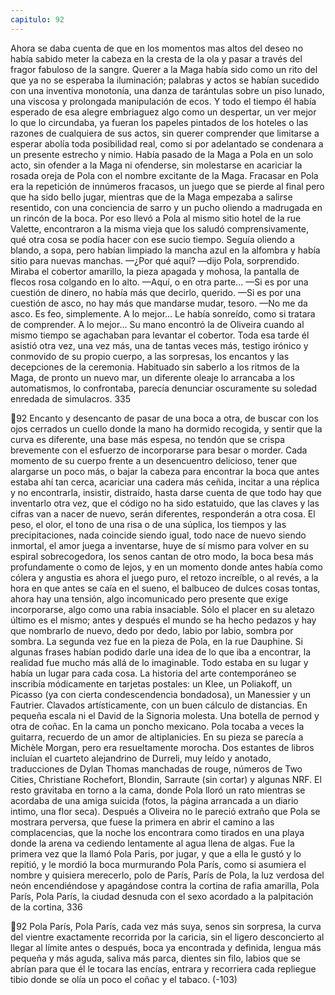 ```yaml
---
capitulo: 92
---
```


Ahora se daba cuenta de que en los momentos mas altos del deseo no había
sabido meter la cabeza en la cresta de la ola y pasar a través del fragor fabuloso
de la sangre. Querer a la Maga había sido como un rito del que ya no se esperaba
la iluminación; palabras y actos se habían sucedido con una inventiva
monotonía, una danza de tarántulas sobre un piso lunado, una viscosa y
prolongada manipulación de ecos. Y todo el tiempo él había esperado de esa
alegre embriaguez algo como un despertar, un ver mejor lo que lo circundaba, ya
fueran los papeles pintados de los hoteles o las razones de cualquiera de sus
actos, sin querer comprender que limitarse a esperar abolía toda posibilidad real,
como si por adelantado se condenara a un presente estrecho y nimio. Había
pasado de la Maga a Pola en un solo acto, sin ofender a la Maga ni ofenderse, sin
molestarse en acariciar la rosada oreja de Pola con el nombre excitante de la
Maga. Fracasar en Pola era la repetición de innúmeros fracasos, un juego que se
pierde al final pero que ha sido bello jugar, mientras que de la Maga empezaba a
salirse resentido, con una conciencia de sarro y un pucho oliendo a madrugada
en un rincón de la boca. Por eso llevó a Pola al mismo sitio hotel de la rue
Valette, encontraron a la misma vieja que los saludó comprensivamente, qué otra
cosa se podía hacer con ese sucio tiempo. Seguía oliendo a blando, a sopa, pero
habían limpiado la mancha azul en la alfombra y había sitio para nuevas
manchas.
—¿Por qué aquí? —dijo Pola, sorprendido. Miraba el cobertor amarillo, la
pieza apagada y mohosa, la pantalla de flecos rosa colgando en lo alto.
—Aquí, o en otra parte...
—Si es por una cuestión de dinero, no había más que decirlo, querido.
—Si es por una cuestión de asco, no hay más que mandarse mudar, tesoro.
—No me da asco. Es feo, simplemente. A lo mejor...
Le había sonreído, como si tratara de comprender. A lo mejor... Su mano
encontró la de Oliveira cuando al mismo tiempo se agachaban para levantar el
cobertor. Toda esa tarde él asistió otra vez, una vez más, una de tantas veces más,
testigo irónico y conmovido de su propio cuerpo, a las sorpresas, los encantos y
las decepciones de la ceremonia. Habituado sin saberlo a los ritmos de la Maga,
de pronto un nuevo mar, un diferente oleaje lo arrancaba a los automatismos, lo
confrontaba, parecía denunciar oscuramente su soledad enredada de simulacros.
335

92
Encanto y desencanto de pasar de una boca a otra, de buscar con los ojos
cerrados un cuello donde la mano ha dormido recogida, y sentir que la curva es
diferente, una base más espesa, no tendón que se crispa brevemente con el
esfuerzo de incorporarse para besar o morder. Cada momento de su cuerpo
frente a un desencuentro delicioso, tener que alargarse un poco más, o bajar la
cabeza para encontrar la boca que antes estaba ahí tan cerca, acariciar una cadera
más ceñida, incitar a una réplica y no encontrarla, insistir, distraído, hasta darse
cuenta de que todo hay que inventarlo otra vez, que el código no ha sido
estatuido, que las claves y las cifras van a nacer de nuevo, serán diferentes,
responderán a otra cosa. El peso, el olor, el tono de una risa o de una súplica, los
tiempos y las precipitaciones, nada coincide siendo igual, todo nace de nuevo
siendo inmortal, el amor juega a inventarse, huye de sí mismo para volver en su
espiral sobrecogedora, los senos cantan de otro modo, la boca besa más
profundamente o como de lejos, y en un momento donde antes había como
cólera y angustia es ahora el juego puro, el retozo increíble, o al revés, a la hora
en que antes se caía en el sueno, el balbuceo de dulces cosas tontas, ahora hay
una tensión, algo incomunicado pero presente que exige incorporarse, algo como
una rabia insaciable. Sólo el placer en su aletazo último es el mismo; antes y
después el mundo se ha hecho pedazos y hay que nombrarlo de nuevo, dedo por
dedo, labio por labio, sombra por sombra.
La segunda vez fue en la pieza de Pola, en la rue Dauphine. Si algunas frases
habían podido darle una idea de lo que iba a encontrar, la realidad fue mucho
más allá de lo imaginable. Todo estaba en su lugar y había un lugar para cada
cosa. La historia del arte contemporáneo se inscribía módicamente en tarjetas
postales: un Klee, un Poliakoff, un Picasso (ya con cierta condescendencia
bondadosa), un Manessier y un Fautrier. Clavados artísticamente, con un buen
cálculo de distancias. En pequeña escala ni el David de la Signoria molesta. Una
botella de pernod y otra de coñac. En la cama un poncho mexicano. Pola tocaba a
veces la guitarra, recuerdo de un amor de altiplanicies. En su pieza se parecía a
Michèle Morgan, pero era resueltamente morocha. Dos estantes de libros
incluían el cuarteto alejandrino de Durreli, muy leído y anotado, traducciones de
Dylan Thomas manchadas de rouge, números de Two Cities, Christiane
Rochefort, Blondin, Sarraute (sin cortar) y algunas NRF. El resto gravitaba en
torno a la cama, donde Pola lloró un rato mientras se acordaba de una amiga
suicida (fotos, la página arrancada a un diario intimo, una flor seca). Después a
Oliveira no le pareció extraño que Pola se mostrara perversa, que fuese la
primera en abrir el camino a las complacencias, que la noche los encontrara como
tirados en una playa donde la arena va cediendo lentamente al agua llena de
algas. Fue la primera vez que la llamó Pola Paris, por jugar, y que a ella le gustó
y lo repitió, y le mordió la boca murmurando Pola París, como si asumiera el
nombre y quisiera merecerlo, polo de París, París de Pola, la luz verdosa del
neón encendiéndose y apagándose contra la cortina de rafia amarilla, Pola París,
Pola París, la ciudad desnuda con el sexo acordado a la palpitación de la cortina,
336

92
Pola París, Pola París, cada vez más suya, senos sin sorpresa, la curva del vientre
exactamente recorrida por la caricia, sin el ligero desconcierto al llegar al límite
antes o después, boca ya encontrada y definida, lengua más pequeña y más
aguda, saliva más parca, dientes sin filo, labios que se abrían para que él le tocara
las encías, entrara y recorriera cada repliegue tibio donde se olía un poco el coñac
y el tabaco.
(-103)
